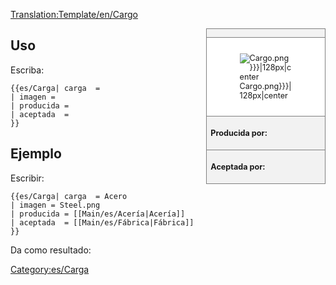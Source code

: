 <noinclude>[[Translation:Template/en/Cargo]]{{en/-}}</noinclude><!--
--><div style="float:right; width:15em; font-size:90%; border:1px solid gray; background-color:#f2f2f2; margin-left:1em; margin-bottom:1em">
<div style="text-align:center; border-bottom:1px solid gray"><strong>{{{carga|Carga}}}</strong></div>
<div style="padding:1em; background-color:white">[[File:en/.{{{imagen|Cargo.png}}}|128px|center]]</div>
<div style="border-top:1px solid gray; padding:0.5em"><strong>Producida por:</strong> {{{producida}}}</div>
<div style="border-top:1px solid gray; padding:0.5em"><strong>Aceptada por:</strong> {{{aceptada}}}</div>
</div><noinclude>

{{en/-}}
==Uso==
Escriba:
<pre>{{es/Carga| carga  = 
| imagen = 
| producida =
| aceptada  =
}}</pre>

==Ejemplo==
Escribir:
<pre>{{es/Carga| carga  = Acero
| imagen = Steel.png
| producida = [[Main/es/Acería|Acería]]
| aceptada  = [[Main/es/Fábrica|Fábrica]]
}}</pre>
Da como resultado:
{{es/Carga| carga  = Acero
| imagen = Steel.png
| producida = Acería
| aceptada  = Fábrica
}}
</noinclude><includeonly>[[Category:es/Carga]]</includeonly>